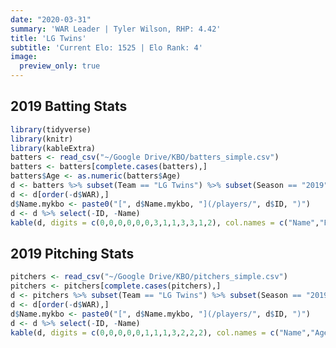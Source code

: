 ```yaml
---
date: "2020-03-31"
summary: 'WAR Leader | Tyler Wilson, RHP: 4.42'
title: 'LG Twins'
subtitle: 'Current Elo: 1525 | Elo Rank: 4'
image:
  preview_only: true
---
```

## 2019 Batting Stats
```r
library(tidyverse)
library(knitr)
library(kableExtra)
batters <- read_csv("~/Google Drive/KBO/batters_simple.csv")
batters <- batters[complete.cases(batters),]
batters$Age <- as.numeric(batters$Age)
d <- batters %>% subset(Team == "LG Twins") %>% subset(Season == "2019") %>% select(-Team, -Season, -KName)
d <- d[order(-d$WAR),]
d$Name.mykbo <- paste0("[", d$Name.mykbo, "](/players/", d$ID, ")")
d <- d %>% select(-ID, -Name)
kable(d, digits = c(0,0,0,0,0,0,3,1,1,3,3,1,2), col.names = c("Name","Pos","Age","G","PA","HR","OPS","BB%","SO%","ISO","BABIP","wRC+","WAR")) %>% kable_styling(bootstrap_options = c("striped", "hover"), fixed_thead = T) %>%column_spec(1, bold = T, border_right = F)
```
## 2019 Pitching Stats
```r
pitchers <- read_csv("~/Google Drive/KBO/pitchers_simple.csv")
pitchers <- pitchers[complete.cases(pitchers),]
d <- pitchers %>% subset(Team == "LG Twins") %>% subset(Season == "2019") %>% select(-Team, -Season, -KName, -Position)
d <- d[order(-d$WAR),]
d$Name.mykbo <- paste0("[", d$Name.mykbo, "](/players/", d$ID, ")")
d <- d %>% select(-ID, -Name)
kable(d, digits = c(0,0,0,0,0,1,1,1,3,2,2,2), col.names = c("Name","Age","G","GS","IP","K/9","BB/9","HR/9","BABIP","ERA","FIP","WAR")) %>% kable_styling(bootstrap_options = c("striped", "hover"), fixed_thead = T) %>% column_spec(1, bold = T, border_right = F)
```
